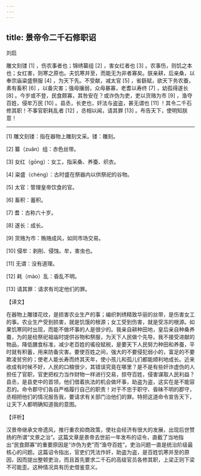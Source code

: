 ```yaml
---
---
---
```

title: 景帝令二千石修职诏
---




刘启

雕文刻镂 [1] ，伤农事者也；锦绣纂组 [2] ，害女红者也 [3] 。农事伤，则饥之本也；女红害，则寒之原也。夫饥寒并至，而能无为非者寡矣。朕亲耕，后亲桑，以奉宗庙粢盛祭服 [4] ，为天下先。不受献，减太官 [5] ，省繇赋，欲天下务农蚕，素有畜积 [6] ，以备灾害；强毋攘弱，众毋暴寡，老耆以寿终 [7] ，幼孤得遂长 [8] 。今岁或不登，民食颇寡，其咎安在？或诈伪为吏，吏以货赂为市 [9] ，渔夺百姓，侵牟万民 [10] 。县丞，长吏也，奸法与盗盗，甚无谓也 [11] ！其令二千石修其职！不事官职耗乱者 [12] ，丞相以闻，请其罪 [13] 。布告天下，使明知朕意！



* * *



[1] 雕文刻镂：指在器物上雕刻文采。镂：雕刻。

[2] 纂（zuǎn）组：赤色丝带。

[3] 女红（gōng）：女工，指采桑、养蚕、织衣。

[4] 粢盛（chéng）：古时盛在祭器内以供祭祀的谷物。

[5] 太官：管理皇帝饮食的官。

[6] 畜积：蓄积。

[7] 耆：古称六十岁。

[8] 遂长：成长。

[9] 货赂为市：贿赂成风，如同市场交易。

[10] 侵牟：剥削、侵蚀。牟，害虫也。

[11] 无谓：没有道理。

[12] 耗（mào）乱：昏乱不明。

[13] 请其罪：请求有司定他们的罪。

【译文】

在器物上雕镂花纹，是损害农业生产的事；编织刺绣精致华丽的丝带，是伤害女工的事。农业生产受到损害，就是饥饿的根源；女工受到伤害，就是受冻的根源。如果饥寒同时出现，而能不做坏事的人是很少的。我亲自耕种田地，皇后亲自种桑养蚕，为的是给祭祀祖庙时提供谷物和祭服，为天下人民做个先导。我不接受进献的物品，降低膳食标准，减少老百姓的徭役赋税，是要天下人民努力种田和养蚕，平时就有积蓄，用来防备灾害。要使百姓之间，强大的不要侵犯弱小的，富足的不要欺凌贫穷的；使老人能长寿而终其天年，使小孩儿和孤儿们都能顺利地成长。近来收成有时候不好，人民的口粮很少，其错误究竟在哪里？是不是有些奸诈虚伪的人担任了官职，官吏把权力当作财物一样进行交易，掠夺百姓，侵害谋取人民利益？县丞，是县吏中的首领，他们借着执法的机会做坏事，助盗为盗，这实在是不能容忍的。命令郡守们各自严格履行自己的职责！对于不忠于职守、昏昧不明的郡守，丞相把他们的情况报告我，要请求有关部门治他们的罪。特把这道命令宣告天下，让天下人都明确知道我的意图。

【评析】

汉景帝继承文帝遗风，推行重农抑商政策，使社会经济有很大的发展，出现后世赞扬的所谓“文景之治”。这篇文章是景帝去世前一年发布的诏令，直截了当地指出“民食颇寡”的重要原因是“诈伪为吏”而“渔夺百姓”。吏治问题一直是统治阶级最核心的问题。这篇诏令指出，官吏们凭法作奸，助盗为盗，是百姓饥寒并至的原因，因而提出整顿吏治，而且首先要求二千石的高级官员各修其职，上梁正则下梁不可能歪。这种情况具有历史借鉴意义。